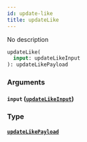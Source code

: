 ```yaml
---
id: update-like
title: updateLike
---
```


No description

```graphql
updateLike(
  input: updateLikeInput
): updateLikePayload

```

### Arguments

#### `input` ([`updateLikeInput`](/v1/inputs/update-like-input))

### Type

#### [`updateLikePayload`](/v1/objects/update-like-payload)
